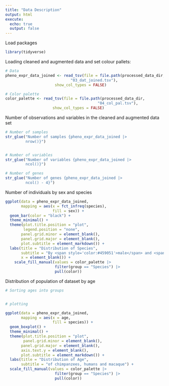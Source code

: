 ```yaml
---
title: "Data Description"
output: html
execute:
  echo: true
  output: false
---
```


Load packages

```r
library(tidyverse)
```

Loading cleaned and augmented data and set colour pallets:

```r
# Data
pheno_expr_data_joined <- read_tsv(file = file.path(processed_data_dir,
                             "03_dat_joined.tsv"),
                      show_col_types = FALSE)

# Color palette
color_palette <- read_tsv(file = file.path(processed_data_dir,
                                         "04_col_pal.tsv"),
                     show_col_types = FALSE)
```

Number of observations and variables in the cleaned and augmented data set

```r
# Number of samples
str_glue("Number of samples {pheno_expr_data_joined |>
         nrow()}")


# Number of variables
str_glue("Number of variables {pheno_expr_data_joined |>
         ncol()}")

# Number of genes
str_glue("Number of genes {pheno_expr_data_joined |>
         ncol() - 4}")
```

Number of individuals by sex and species

```r
ggplot(data = pheno_expr_data_joined,
       mapping = aes(x = fct_infreq(species),
                     fill = sex)) +
  geom_bar(color = "black") +
  theme_minimal() +
  theme(plot.title.position = "plot",
        legend.position = "none",
       panel.grid.minor = element_blank(),
       panel.grid.major = element_blank(),
       plot.subtitle = element_markdown()) +
  labs(title = "Distribution of Species",
       subtitle = "By <span style='color:#459051'>male</span> and <span style='color:#8ECF8F'>female</span>",
       x = element_blank()) +
    scale_fill_manual(values = color_palette |>
                      filter(group == "Species") |>
                      pull(color))
```

Distribution of population of dataset by age

```r

# Sorting ages into groups


# plotting

ggplot(data = pheno_expr_data_joined,
       mapping = aes(x = age,
                     fill = species)) +
  geom_boxplot() +
  theme_minimal() +
  theme(plot.title.position = "plot",
        panel.grid.minor = element_blank(),
       panel.grid.major = element_blank(),
       axis.text.y = element_blank(),
       plot.subtitle = element_markdown()) +
  labs(title = "Distribution of Age",
       subtitle = "of chimpanzees, humans and macaque") +
  scale_fill_manual(values = color_palette |>
                      filter(group == "Species") |>
                      pull(color))

```
